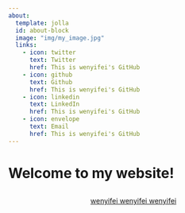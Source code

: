 ```yaml
---
about:
  template: jolla
  id: about-block
  image: "img/my_image.jpg"
  links:
    - icon: twitter
      text: Twitter
      href: This is wenyifei's GitHub
    - icon: github
      text: Github
      href: This is wenyifei's GitHub
    - icon: linkedin
      text: LinkedIn
      href: This is wenyifei's GitHub
    - icon: envelope
      text: Email
      href: This is wenyifei's GitHub
---
```


::: {#about-block}
:::

# Welcome to my website!


```{=html}
<div  style="margin: 30px; text-align: center;">
<a class="btn btn-primary" href="" role="button" target="_blank" style="padding: 15px 30px;">wenyifei wenyifei wenyifei</a>
</div>
```

